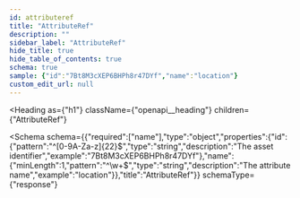 ```yaml
---
id: attributeref
title: "AttributeRef"
description: ""
sidebar_label: "AttributeRef"
hide_title: true
hide_table_of_contents: true
schema: true
sample: {"id":"7Bt8M3cXEP6BHPh8r47DYf","name":"location"}
custom_edit_url: null
---
```



<Heading
  as={"h1"}
  className={"openapi__heading"}
  children={"AttributeRef"}
>
</Heading>





<Schema
  schema={{"required":["name"],"type":"object","properties":{"id":{"pattern":"^[0-9A-Za-z]{22}$","type":"string","description":"The asset identifier","example":"7Bt8M3cXEP6BHPh8r47DYf"},"name":{"minLength":1,"pattern":"^\\w+$","type":"string","description":"The attribute name","example":"location"}},"title":"AttributeRef"}}
  schemaType={"response"}
>
  
</Schema>
            